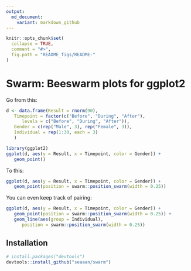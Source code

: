 ```yaml
---
output:
  md_document:
    variant: markdown_github
---
```


<!-- README.md is generated from README.Rmd. Please edit that file -->

```r
knitr::opts_chunk$set(
  collapse = TRUE,
  comment = "#>",
  fig.path = "README_figs/README-"
)
```

# Swarm: Beeswarm plots for ggplot2

Go from this: 
```r
d <- data.frame(Result = rnorm(90), 
   Timepoint = factor(c("Before", "During", "After"), 
      levels = c("Before", "During", "After")),
   Gender = c(rep("Male", 3), rep("Female", 3)),
   Individual = rep(1:30, each = 3) 
   )

library(ggplot2)
ggplot(d, aes(y = Result, x = Timepoint, color = Gender)) + 
   geom_point()
```

To this: 
```r
ggplot(d, aes(y = Result, x = Timepoint, color = Gender)) + 
   geom_point(position = swarm::position_swarm(width = 0.25))
```

You can even keep track of pairing: 
```r
ggplot(d, aes(y = Result, x = Timepoint, color = Gender)) + 
   geom_point(position = swarm::position_swarm(width = 0.25)) + 
   geom_line(aes(group = Individual), 
      position = swarm::position_swarm(width = 0.25))
```

## Installation
```R
# install.packages("devtools")
devtools::install_github("seaaan/swarm")
```
